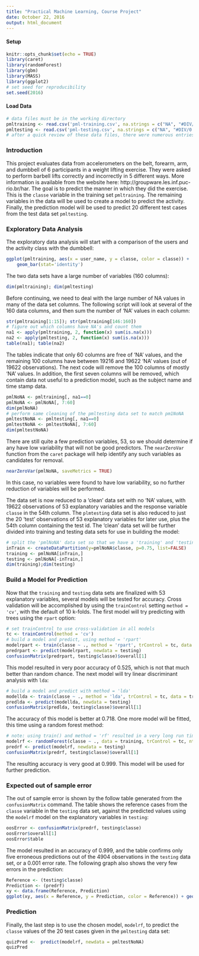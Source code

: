 ```yaml
---
title: "Practical Machine Learning, Course Project"
date: October 22, 2016
output: html_document
---
```

#### Setup
```r
knitr::opts_chunk$set(echo = TRUE)
library(caret)
library(randomForest)
library(gbm)
library(MASS)
library(ggplot2)
# set seed for reproducibility
set.seed(2016)
```

#### Load Data
```r
# data files must be in the working directory
pmltraining <- read.csv('pml-training.csv', na.strings = c("NA", "#DIV/0!", ""))
pmltesting <- read.csv('pml-testing.csv', na.strings = c("NA", "#DIV/0!", ""))
# after a quick review of these data files, there were numerous entries coded 'NA", or "#DIV/0', or just missing (''), thus the na.strings parameter was added to set all NA's to 'NA'.
```

### Introduction
This project evaluates data from accelerometers on the belt, forearm, arm, and dumbbell of 6 participants in a weight lifting exercise. They were asked to perform barbell lifts correctly and incorrectly in 5 different ways. More information is available from the website here: http://groupware.les.inf.puc-rio.br/har. The goal is to predict the manner in which they did the exercise. This is the `classe` variable in the training set `pmltraining`. The remaining variables in the data will be used to create a model to predict the activity. Finally, the prediction model will be used to predict 20 different test cases from the test data set `pmltesting`.

### Exploratory Data Analysis
The exploratory data analysis will start with a comparison of the users and the activity class with the dumbbell:
```r
ggplot(pmltraining, aes(x = user_name, y = classe, color = classe)) + 
    geom_bar(stat='identity')
```
  
The two data sets have a large number of variables (160 columns):
```r
dim(pmltraining); dim(pmltesting)
```
  
Before continuing, we need to deal with the large number of NA values in many of the data set columns. The following script will look at several of the 160 data columns, and then sum the number of 'NA' values in each column:
```r
str(pmltraining[1:15]); str(pmltraining[146:160])
# figure out which columns have NA's and count them
na1 <- apply(pmltraining, 2, function(x) sum(is.na(x)))
na2 <- apply(pmltesting, 2, function(x) sum(is.na(x)))
table(na1); table(na2)
```
  
The tables indicate that only 60 columns are free of 'NA' values, and the remaining 100 columns have between 19216 and 19622 'NA' values (out of 19622 observations). The next code will remove the 100 columns of mostly 'NA' values. In addition, the first seven columns will be removed, which contain data not useful to a prediction model, such as the subject name and time stamp data.
```r
pmlNoNA <- pmltraining[, na1==0]
pmlNoNA <- pmlNoNA[, 7:60]
dim(pmlNoNA)
# perform same cleaning of the pmltesting data set to match pm1NoNA
pmltestNoNA <- pmltesting[, na1==0]
pmltestNoNA <- pmltestNoNA[, 7:60]
dim(pmltestNoNA)
```

There are still quite a few prediction variables, 53, so we should determine if any have low variability that will not be good predictors. The `nearZeroVar` function from the `caret` package will help identify any such variables as candidates for removal.
```r
nearZeroVar(pmlNoNA, saveMetrics = TRUE)
```
In this case, no variables were found to have low variability, so no further reduction of variables will be performed.

The data set is now reduced to a 'clean' data set with no 'NA' values, with 19622 observations of 53 explanatory variables and the response variable `classe` in the 54th column. The `plmtesting` data set is also reduced to just the 20 'test' observations of 53 explanatory variables for later use, plus the 54th column containing the test id. The 'clean' data set will be further divided into training and testing data sets for use in building the model:
```r
# split the 'pmlNoNA' data set so that we have a 'training' and 'testing' data set use prior to the final validation using 'pmltestNoNA'
inTrain <- createDataPartition(y=pmlNoNA$classe, p=0.75, list=FALSE)
training <- pmlNoNA[inTrain,]
testing <- pmlNoNA[-inTrain,]
dim(training);dim(testing)
```

### Build a Model for Prediction
Now that the `training` and `testing` data sets are finalized with 53 explanatory variables, several models will be tested for accuracy. Cross validation will be accomplished by using the `trainControl` setting `method = 'cv'`, with the default of 10 k-folds. The first model will try predicting with trees using the `rpart` option:
```r
# set trainControl to use cross-validation in all models
tc <- trainControl(method = 'cv')
# build a model and predict, using method = 'rpart'
modelrpart <- train(classe ~ ., method = 'rpart', trControl = tc, data = training)
predrpart <- predict(modelrpart, newdata = testing)
confusionMatrix(predrpart, testing$classe)$overall[1]
```

This model resulted in very poor accuracy of 0.525, which is not that much better than random chance. The next model will try linear discriminant analysis with `lda`:
```r
# build a model and predict with method = 'lda'
modellda <- train(classe ~ ., method = 'lda', trControl = tc, data = training)
predlda <- predict(modellda, newdata = testing)
confusionMatrix(predlda, testing$classe)$overall[1]
```

The accuracy of this model is better at 0.718. One more model will be fitted, this time using a random forest method:
```r
# note: using train() and method = 'rf' resulted in a very long run time, so the randomForest package is used instead
modelrf <- randomForest(classe ~ ., data = training, trControl = tc, ntree=200)
predrf <- predict(modelrf, newdata = testing)
confusionMatrix(predrf, testing$classe)$overall[1]
```

The resulting accuracy is very good at 0.999. This model will be used for further prediction.

### Expected out of sample error
The out of sample error is shown by the follow table generated from the `confusionMatrix` command. The table shows the reference cases from the `classe` variable in the `testing` data set, against the predicted values using the `modelrf` model on the explanatory variables in `testing`:
```r
oosError <- confusionMatrix(predrf, testing$classe)
oosError$overall[1]
oosError$table
```

The model resulted in an accuracy of 0.999, and the table confirms only five erroneous predictions out of the 4904 observations in the `testing` data set, or a 0.001 error rate. The following graph also shows the very few errors in the prediction:
```r
Reference <- (testing$classe)
Prediction <- (predrf)
xy <- data.frame(Reference, Prediction)
ggplot(xy, aes(x = Reference, y = Prediction, color = Reference)) + geom_point() + geom_jitter(width = 0, height = 0.5)
```
  
### Prediction
Finally, the last step is to use the chosen model, `modelrf`, to predict the `classe` values of the 20 test cases given in the `pmltesting` data set:
```r
quizPred <-  predict(modelrf, newdata = pmltestNoNA)
quizPred
```

